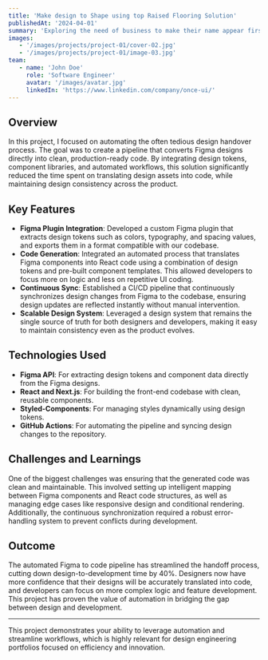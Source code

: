 ```yaml
---
title: 'Make design to Shape using top Raised Flooring Solution'
publishedAt: '2024-04-01'
summary: 'Exploring the need of business to make their name appear first on the list.'
images:
   - '/images/projects/project-01/cover-02.jpg'
   - '/images/projects/project-01/image-03.jpg'
team:
   - name: 'John Doe'
     role: 'Software Engineer'
     avatar: '/images/avatar.jpg'
     linkedIn: 'https://www.linkedin.com/company/once-ui/'
---
```


## Overview

In this project, I focused on automating the often tedious design handover process. The goal was to create a pipeline that converts Figma designs directly into clean, production-ready code. By integrating design tokens, component libraries, and automated workflows, this solution significantly reduced the time spent on translating design assets into code, while maintaining design consistency across the product.

## Key Features

-  **Figma Plugin Integration**: Developed a custom Figma plugin that extracts design tokens such as colors, typography, and spacing values, and exports them in a format compatible with our codebase.
-  **Code Generation**: Integrated an automated process that translates Figma components into React code using a combination of design tokens and pre-built component templates. This allowed developers to focus more on logic and less on repetitive UI coding.
-  **Continuous Sync**: Established a CI/CD pipeline that continuously synchronizes design changes from Figma to the codebase, ensuring design updates are reflected instantly without manual intervention.
-  **Scalable Design System**: Leveraged a design system that remains the single source of truth for both designers and developers, making it easy to maintain consistency even as the product evolves.

## Technologies Used

-  **Figma API**: For extracting design tokens and component data directly from the Figma designs.
-  **React and Next.js**: For building the front-end codebase with clean, reusable components.
-  **Styled-Components**: For managing styles dynamically using design tokens.
-  **GitHub Actions**: For automating the pipeline and syncing design changes to the repository.

## Challenges and Learnings

One of the biggest challenges was ensuring that the generated code was clean and maintainable. This involved setting up intelligent mapping between Figma components and React code structures, as well as managing edge cases like responsive design and conditional rendering. Additionally, the continuous synchronization required a robust error-handling system to prevent conflicts during development.

## Outcome

The automated Figma to code pipeline has streamlined the handoff process, cutting down design-to-development time by 40%. Designers now have more confidence that their designs will be accurately translated into code, and developers can focus on more complex logic and feature development. This project has proven the value of automation in bridging the gap between design and development.

---

This project demonstrates your ability to leverage automation and streamline workflows, which is highly relevant for design engineering portfolios focused on efficiency and innovation.
